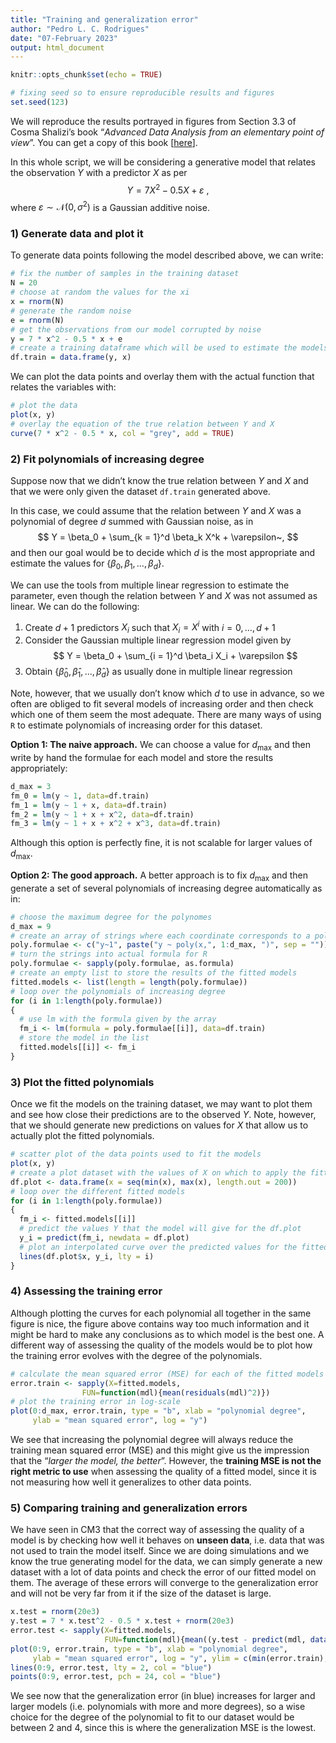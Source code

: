 ```yaml
---
title: "Training and generalization error"
author: "Pedro L. C. Rodrigues"
date: "07-February 2023"
output: html_document
---
```


```r
knitr::opts_chunk$set(echo = TRUE)
```
```r
# fixing seed so to ensure reproducible results and figures
set.seed(123)
```

We will reproduce the results portrayed in figures from Section 3.3 of Cosma Shalizi's book "*Advanced Data Analysis from an elementary point of view*". You can get a copy of this book [[here](https://www.stat.cmu.edu/~cshalizi/ADAfaEPoV/)].

In this whole script, we will be considering a generative model that relates the observation $Y$ with a predictor $X$ as per
$$
Y = 7X^2 - 0.5X + \varepsilon~,
$$
where $\varepsilon \sim \mathcal{N}(0, \sigma^2)$ is a Gaussian additive noise.

### 1) Generate data and plot it

To generate data points following the model described above, we can write:
```r
# fix the number of samples in the training dataset
N = 20
# choose at random the values for the xi
x = rnorm(N)
# generate the random noise
e = rnorm(N)
# get the observations from our model corrupted by noise
y = 7 * x^2 - 0.5 * x + e
# create a training dataframe which will be used to estimate the models
df.train = data.frame(y, x)
```

We can plot the data points and overlay them with the actual function that relates the variables with:
```r
# plot the data
plot(x, y)
# overlay the equation of the true relation between Y and X
curve(7 * x^2 - 0.5 * x, col = "grey", add = TRUE)
```

### 2) Fit polynomials of increasing degree

Suppose now that we didn't know the true relation between $Y$ and $X$ and that we were only given the dataset `df.train` generated above. 

In this case, we could assume that the relation between $Y$ and $X$ was a polynomial of degree $d$ summed with Gaussian noise, as in
$$
Y = \beta_0 + \sum_{k = 1}^d \beta_k X^k + \varepsilon~,
$$
and then our goal would be to decide which $d$ is the most appropriate and estimate the values for $\{\beta_0, \beta_1,\dots, \beta_d\}$. 

We can use the tools from multiple linear regression to estimate the parameter, even though the relation between $Y$ and $X$ was not assumed as linear. We can do the following:

1. Create $d+1$ predictors $X_i$ such that $X_i = X^i$ with $i = 0, \dots, d+1$
2. Consider the Gaussian multiple linear regression model given by
$$
Y = \beta_0 + \sum_{i = 1}^d \beta_i X_i + \varepsilon
$$
3. Obtain $\{\hat{\beta}_0, \hat{\beta}_1, \dots, \hat{\beta}_{d}\}$ as usually done in multiple linear regression

Note, however, that we usually don't know which $d$ to use in advance, so we often are obliged to fit several models of increasing order and then check which one of them seem the most adequate. There are many ways of using `R` to estimate polynomials of increasing order for this dataset. 

**Option 1: The naive approach.**
We can choose a value for $d_\max$ and then write by hand the formulae for each model and store the results appropriately:

```r
d_max = 3
fm_0 = lm(y ~ 1, data=df.train)
fm_1 = lm(y ~ 1 + x, data=df.train)
fm_2 = lm(y ~ 1 + x + x^2, data=df.train)
fm_3 = lm(y ~ 1 + x + x^2 + x^3, data=df.train)
```

Although this option is perfectly fine, it is not scalable for larger values of $d_\max$.

**Option 2: The good approach.**
A better approach is to fix $d_\max$ and then generate a set of several polynomials of increasing degree automatically as in:
```r
# choose the maximum degree for the polynomes
d_max = 9
# create an array of strings where each coordinate corresponds to a polynome of increasing order
poly.formulae <- c("y~1", paste("y ~ poly(x,", 1:d_max, ")", sep = ""))
# turn the strings into actual formula for R
poly.formulae <- sapply(poly.formulae, as.formula)
# create an empty list to store the results of the fitted models
fitted.models <- list(length = length(poly.formulae))
# loop over the polynomials of increasing degree
for (i in 1:length(poly.formulae)) 
{
  # use lm with the formula given by the array
  fm_i <- lm(formula = poly.formulae[[i]], data=df.train)
  # store the model in the list
  fitted.models[[i]] <- fm_i
}
```

### 3) Plot the fitted polynomials

Once we fit the models on the training dataset, we may want to plot them and see how close their predictions are to the observed $Y$. Note, however, that we should generate new predictions on values for $X$ that allow us to actually plot the fitted polynomials.

```r
# scatter plot of the data points used to fit the models
plot(x, y)
# create a plot dataset with the values of X on which to apply the fitted models
df.plot <- data.frame(x = seq(min(x), max(x), length.out = 200))
# loop over the different fitted models
for (i in 1:length(poly.formulae)) 
{
  fm_i <- fitted.models[[i]]
  # predict the values Y that the model will give for the df.plot
  y_i = predict(fm_i, newdata = df.plot)
  # plot an interpolated curve over the predicted values for the fitted model
  lines(df.plot$x, y_i, lty = i)
}
```

### 4) Assessing the training error

Although plotting the curves for each polynomial all together in the same figure is nice, the figure above contains way too much information and it might be hard to make any conclusions as to which model is the best one. A different way of assessing the quality of the models would be to plot how the training error evolves with the degree of the polynomials.

```r
# calculate the mean squared error (MSE) for each of the fitted models
error.train <- sapply(X=fitted.models, 
                FUN=function(mdl){mean(residuals(mdl)^2)})
# plot the training error in log-scale
plot(0:d_max, error.train, type = "b", xlab = "polynomial degree", 
     ylab = "mean squared error", log = "y")
```
We see that increasing the polynomial degree will always reduce the training mean squared error (MSE) and this might give us the impression that the "*larger the model, the better*". However, the **training MSE is not the right metric to use** when assessing the quality of a fitted model, since it is not measuring how well it generalizes to other data points.

### 5) Comparing training and generalization errors

We have seen in CM3 that the correct way of assessing the quality of a model is by checking how well it behaves on **unseen data**, i.e. data that was not used to train the model itself. Since we are doing simulations and we know the true generating model for the data, we can simply generate a new dataset with a lot of data points and check the error of our fitted model on them. The average of these errors will converge to the generalization error and will not be very far from it if the size of the dataset is large.

```r
x.test = rnorm(20e3)
y.test = 7 * x.test^2 - 0.5 * x.test + rnorm(20e3)
error.test <- sapply(X=fitted.models,
                     FUN=function(mdl){mean((y.test - predict(mdl, data.frame(x = x.test)))^2)})
plot(0:9, error.train, type = "b", xlab = "polynomial degree",
     ylab = "mean squared error", log = "y", ylim = c(min(error.train), max(error.train)))
lines(0:9, error.test, lty = 2, col = "blue")
points(0:9, error.test, pch = 24, col = "blue")
```

We see now that the generalization error (in blue) increases for larger and larger models (i.e. polynomials with more and more degrees), so a wise choice for the degree of the polynomial to fit to our dataset would be between 2 and 4, since this is where the generalization MSE is the lowest.

